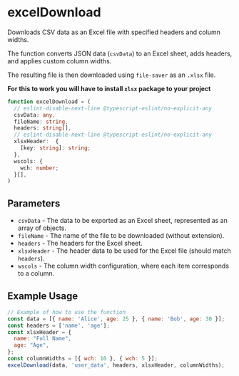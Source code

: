 
<Meta title="Utilities/Downloads/excelDownload" />

# excelDownload

Downloads CSV data as an Excel file with specified headers and column widths.
 
The function converts JSON data (`csvData`) to an Excel sheet, adds headers, and applies custom column widths.

The resulting file is then downloaded using `file-saver` as an `.xlsx` file.

__For this to work you will have to install `xlsx` package to your project__

```ts
function excelDownload = (
  // eslint-disable-next-line @typescript-eslint/no-explicit-any
  csvData: any,
  fileName: string,
  headers: string[],
  // eslint-disable-next-line @typescript-eslint/no-explicit-any
  xlsxHeader:  {
    [key: string]: string;
  },
  wscols: {
    wch: number;
  }[],
)
```

## Parameters

- `csvData` - The data to be exported as an Excel sheet, represented as an array of objects.
- `fileName` - The name of the file to be downloaded (without extension).
- `headers` - The headers for the Excel sheet.
- `xlsxHeader` - The header data to be used for the Excel file (should match `headers`).
- `wscols` - The column width configuration, where each item corresponds to a column.

## Example Usage

```js
// Example of how to use the function
const data = [{ name: 'Alice', age: 25 }, { name: 'Bob', age: 30 }];
const headers = ['name', 'age'];
const xlsxHeader = {
  name: "Full Name",
  age: "Age",
};
const columnWidths = [{ wch: 10 }, { wch: 5 }];
excelDownload(data, 'user_data', headers, xlsxHeader, columnWidths);
 